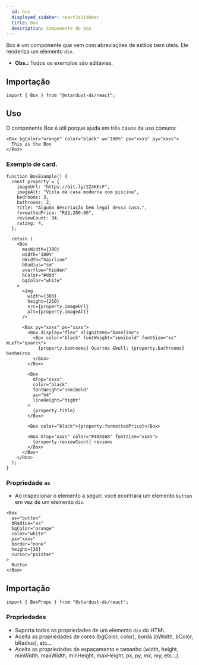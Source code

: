 ```yaml
---
  id: box
  displayed_sidebar: reactJsSidebar
  title: Box
  description: Componente de box
---
```



Box é um componente que vem com abreviações de estilos bem úteis. Ele renderiza um elemento `div`.

- **Obs.:** Todos os exemplos são editávies.

<Tabs groupId='box-component'>
<TabItem value='Uso' label='Uso'>

## Importação

```tsx
import { Box } from "@stardust-ds/react";
```

## Uso

O componente Box é útil porque ajuda em três casos de uso comuns:

```tsx live
<Box bgColor="orange" color="black" w="100%" px="xxxs" py="xxxs">
  This is the Box
</Box>
```

### Exemplo de card.

```tsx live
function BoxExample() {
  const property = {
    imageUrl: "https://bit.ly/2Z4KKcF",
    imageAlt: "Vista da casa moderna com piscina",
    bedrooms: 3,
    bathrooms: 2,
    title: "Alguma descriação bem legal dessa casa.",
    formattedPrice: "R$2,200.00",
    reviewCount: 34,
    rating: 4,
  };

  return (
    <Box
      maxWidth={380}
      width="100%"
      bWidth="hairline"
      bRadius="sm"
      overflow="hidden"
      bColor="#ddd"
      bgColor="white"
    >
      <img
        width={380}
        height={250}
        src={property.imageUrl}
        alt={property.imageAlt}
      />

      <Box py="xxxs" px="xxxs">
        <Box display="flex" alignItems="baseline">
          <Box color="black" fontWeight="semibold" fontSize="xs" mLeft="quarck">
            {property.bedrooms} Quartos &bull; {property.bathrooms} banheiros
          </Box>
        </Box>

        <Box
          mTop="xxxs"
          color="black"
          fontWeight="semibold"
          as="h4"
          lineHeight="tight"
        >
          {property.title}
        </Box>

        <Box color="black">{property.formattedPrice}</Box>

        <Box mTop="xxxs" color="#4A5568" fontSize="xxxs">
          {property.reviewCount} reviews
        </Box>
      </Box>
    </Box>
  );
}
```

### Propriedade `as`

- Ao inspecionar o elemento a seguir, você econtrará um elemento `button` em vez de um elemento `div`.

```tsx live
<Box
  as="button"
  bRadius="xs"
  bgColor="orange"
  color="white"
  px="xxxs"
  border="none"
  height={36}
  cursor="pointer"
>
  Button
</Box>
```

</TabItem>

<TabItem value='Propriedades' label='Propriedades'>

## Importação

```tsx
import { BoxProps } from "@stardust-ds/react";
```

### Propriedades

- Suporta todas as propriedades de um elemento `div` do HTML.
- Aceita as propriedades de cores (bgColor, color), borda (bWidth, bColor, bRadius), etc...
- Aceita as propriedades de espaçamento e tamanho (width, height, minWidth, maxWidth, minHeight, maxHeight, px, py, mx, my, etc...).

</TabItem>
</Tabs>
